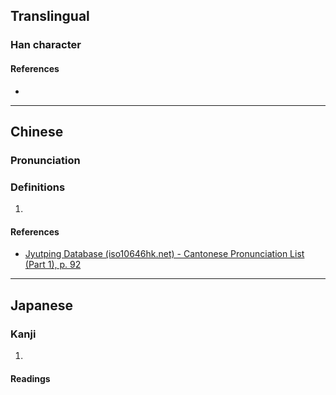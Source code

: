 {{character info/new}}
==Translingual==

===Han character===
{{Han char|rn=38|rad=女|as=06|sn=9|four=47420|canj=VHBR|ids=⿰女向}}

====References====
* {{Han ref|kx=0260.020|dkj=06210|hdz=21045.130|uh=59E0|ud=23008|bh=CE73|bd=52851}}

----

==Chinese==
{{zh-forms}}

===Pronunciation===
{{zh-pron
|m=xiàng
|c=hoeng3
|cat=
}}

===Definitions===
{{zh-hanzi}}

# {{rfdef|zh}}

====References====
* [http://www.iso10646hk.net/jp/document/download.jsp Jyutping Database (iso10646hk.net) - Cantonese Pronunciation List (Part 1), p. 92]

----

==Japanese==

===Kanji===
{{ja-kanji|grade=|rs=女06}}

# {{rfdef|ja|sort=女06}}

====Readings====
{{ja-readings|on=[[しょう]] (shō), [[きょう]] (kyō), [[こう]] (kō)|kun=}}
